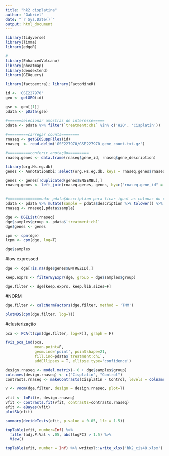 ---
title: "hk2 cisplatina"
author: "Gabriel"
date: "`r Sys.Date()`"
output: html_document
---

```{r}
library(tidyverse)
library(limma)
library(edgeR)

#
library(EnhancedVolcano)
library(pheatmap)
library(dendextend)
library(GEOquery)

library(factoextra); library(FactoMineR)
```


```{r}
id <- 'GSE227970'
geo <- getGEO(id)

gse <- geo[[1]]
pdata <- pData(gse)

#======selecionar amostras de interesse=====
pdata <- pdata %>% filter(`treatment:ch1` %in% c('H2O', 'Cisplatin'))

#=========carregar counts========
rnaseq <- getGEOSuppFiles(id)
rnaseq  <- read.delim('GSE227970/GSE227970_gene_count.txt.gz')

#==========conferir anotação=========
rnaseq.genes <- data.frame(rnaseq$gene_id, rnaseq$gene_description)

library(org.Hs.eg.db)
genes <- AnnotationDbi::select(org.Hs.eg.db, keys = rnaseq.genes$rnaseq.gene_id, keytype = 'ENSEMBL', columns = c("ENTREZID", "SYMBOL"))

genes <- genes[!duplicated(genes$ENSEMBL),]
rnaseq.genes <- left_join(rnaseq.genes, genes, by=c("rnaseq.gene_id" = 'ENSEMBL'))


#==============mudar pdata$description para ficar igual as colunas do rnaseq
pdata <- pdata %>% mutate(sample = pdata$description %>% tolower() %>% gsub(' ', '', .))
rnaseq <- rnaseq[,pdata$sample]
```

```{r}
dge <- DGEList(rnaseq)
dge$samples$group <- pdata$`treatment:ch1`
dge$genes <- genes

cpm <- cpm(dge)
lcpm <- cpm(dge, log=T)

dge$samples

```

#low expressed
```{r}
dge <- dge[!is.na(dge$genes$ENTREZID),]

keep.exprs <- filterByExpr(dge, group = dge$samples$group)

dge.filter <- dge[keep.exprs, keep.lib.sizes=F]
```

#NORM
```{r}
dge.filter <- calcNormFactors(dge.filter, method = 'TMM')

plotMDS(cpm(dge.filter, log=T))

```

#clusterização
```{r}
pca <- PCA(t(cpm(dge.filter, log=F)), graph = F)

fviz_pca_ind(pca,
             mean.point=F, 
             geom.ind='point', pointshape=21,
             fill.ind=pdata$`treatment:ch1`,
             addEllipses = T, ellipse.type='confidence')
```

```{r}
design.rnaseq <- model.matrix(~ 0 + dge$samples$group)
colnames(design.rnaseq) <- c("Cisplatin", "Control")
contrasts.rnaseq <- makeContrasts(Cisplatin - Control, levels = colnames(design.rnaseq))

v <- voom(dge.filter, design = design.rnaseq, plot=T)

vfit <- lmFit(v, design.rnaseq)
vfit <- contrasts.fit(vfit, contrasts=contrasts.rnaseq)
efit <- eBayes(vfit)
plotSA(efit)

summary(decideTests(efit, p.value = 0.05, lfc = 1.5))

topTable(efit, number=Inf) %>% 
  filter(adj.P.Val < .05, abs(logFC) > 1.5) %>% 
  View()

topTable(efit, number = Inf) %>% writexl::write_xlsx('hk2_cis48.xlsx')
```


